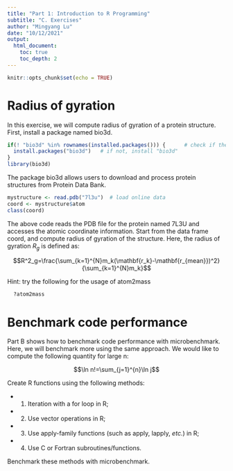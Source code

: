 ```yaml
---
title: "Part 1: Introduction to R Programming"
subtitle: "C. Exercises"
author: "Mingyang Lu"
date: "10/12/2021"
output: 
  html_document:
    toc: true
    toc_depth: 2
---
```


```r
knitr::opts_chunk$set(echo = TRUE)
```

# Radius of gyration
In this exercise, we will compute radius of gyration of a protein structure. First, install a package named bio3d.  
```r
if(! "bio3d" %in% rownames(installed.packages())) {      # check if the package exists
  install.packages("bio3d")   # if not, install "bio3d"
}
library(bio3d)
```
The package bio3d allows users to download and process protein structures from Protein Data Bank.
```r
mystructure <- read.pdb("7l3u")  # load online data
coord <- mystructure$atom
class(coord)
```
The above code reads the PDB file for the protein named 7L3U and accesses the atomic coordinate information. Start from the data frame coord, and compute radius of gyration of the structure.
Here, the radius of gyration $R_g$ is defined as:

$$R^2_g=\frac{\sum_{k=1}^{N}m_k(\mathbf{r_k}-\mathbf{r_{mean}})^2}{\sum_{k=1}^{N}m_k}$$

Hint: try the following for the usage of atom2mass
```r
  ?atom2mass
```

# Benchmark code performance
Part B shows how to benchmark code performance with microbenchmark. Here, we will benchmark more using the same approach. We would like to compute the following quantity for large n:

$$\ln n!=\sum_{j=1}^{n}\ln j$$

Create R functions using the following methods: 

* (1) Iteration with a for loop in R; 
* (2) Use vector operations in R; 
* (3) Use apply-family functions (such as apply, lapply, *etc.*) in R; 
* (4) Use C or Fortran subroutines/functions. 

Benchmark these methods with microbenchmark.
